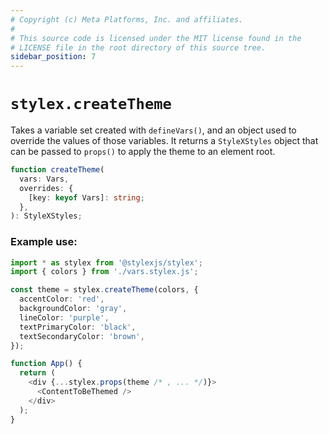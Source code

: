 ```yaml
---
# Copyright (c) Meta Platforms, Inc. and affiliates.
#
# This source code is licensed under the MIT license found in the
# LICENSE file in the root directory of this source tree.
sidebar_position: 7
---
```


# `stylex.createTheme`

Takes a variable set created with `defineVars()`, and an object used to override
the values of those variables. It returns a `StyleXStyles` object that can be
passed to `props()` to apply the theme to an element root.

```ts
function createTheme(
  vars: Vars,
  overrides: {
    [key: keyof Vars]: string;
  },
): StyleXStyles;
```

### Example use:

```ts
import * as stylex from '@stylexjs/stylex';
import { colors } from './vars.stylex.js';

const theme = stylex.createTheme(colors, {
  accentColor: 'red',
  backgroundColor: 'gray',
  lineColor: 'purple',
  textPrimaryColor: 'black',
  textSecondaryColor: 'brown',
});

function App() {
  return (
    <div {...stylex.props(theme /* , ... */)}>
      <ContentToBeThemed />
    </div>
  );
}
```
